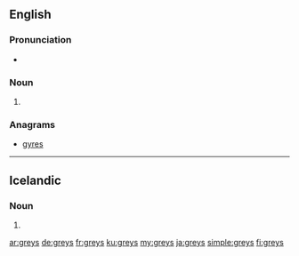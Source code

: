 ==English==

===Pronunciation===
* {{rhymes|eɪz|lang=en}}

===Noun===
{{head|en|noun plural form}}

# {{plural of|grey|lang=en}}

===Anagrams===
* [[gyres#English|gyres]]

----

==Icelandic==

===Noun===
{{is-noun form}} {{g|n}}

# {{is-inflection of|grey|indef|gen|s}}

[[ar:greys]]
[[de:greys]]
[[fr:greys]]
[[ku:greys]]
[[my:greys]]
[[ja:greys]]
[[simple:greys]]
[[fi:greys]]